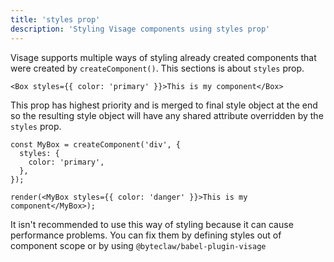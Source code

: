 ```yaml
---
title: 'styles prop'
description: 'Styling Visage components using styles prop'
---
```


Visage supports multiple ways of styling already created components that were created by `createComponent()`. This sections is about `styles` prop.

```tsx expanded live codesandbox=styles-prop-jkkuj
<Box styles={{ color: 'primary' }}>This is my component</Box>
```

This prop has highest priority and is merged to final style object at the end so the resulting style object will have any shared attribute overridden by the `styles` prop.

```tsx expanded live noInline codesandbox=styles-prop-jkw9t
const MyBox = createComponent('div', {
  styles: {
    color: 'primary',
  },
});

render(<MyBox styles={{ color: 'danger' }}>This is my component</MyBox>);
```

<Message status="warning">
  <span>
    It isn&apos;t recommended to use this way of styling because it can cause
    performance problems. You can fix them by defining styles out of component
    scope or by using <Code>@byteclaw/babel-plugin-visage</Code>
  </span>
</Message>
